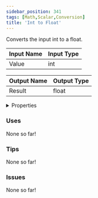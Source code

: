 ```yaml
---
sidebar_position: 341
tags: [Math,Scalar,Conversion]
title: 'Int to Float'
---
```


Converts the input int to a float.




<EsbSvg />

| Input Name | Input Type |
|-----------|-----------|
| Value | int |

| Output Name | Output Type |
|-----------|-----------|
| Result | float |


<details>
  <summary>Properties</summary>
  <div>
    <div>
    <table>
      <thead>
        <tr>
          <th>Is beta required?</th>
          <th>❌</th>
        </tr>
        <tr>
          <th>Is this chip a trolling risk?</th>
          <th>❌</th>
        </tr>
        <tr>
          <th>Is this chip a role assignment risk?</th>
          <th>❌</th>
        </tr>
        <tr>
          <th>Chip UUID</th>
          <th>65cfba8a-b5dc-4946-b824-e6efc5719f3a</th>
        </tr>
      </thead>
    </table>
    </div>
  </div>
</details>

### Uses

None so far!

### Tips

None so far!

### Issues

None so far!